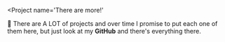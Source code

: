 
<Project
  name='There are more!'
>

🚧 There are A LOT of projects and over time I promise to put each one of them here, but just look at my <Link to='https://github.com/wellwelwel'>**GitHub**</Link> and there's everything there.

</Project>
